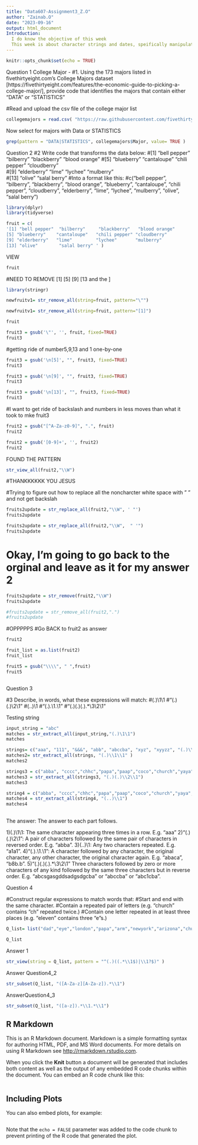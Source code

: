 ```yaml
---
title: "Data607-Assignment3_Z.O"
author: "Zainab.O"
date: "2023-09-16"
output: html_document
Introduction:
  I do know the objective of this week
  This week is about character strings and dates, speifically manipulating R character and date processing
---
```


```r
knitr::opts_chunk$set(echo = TRUE)
```

Question 1 
College Major 
- #1. Using the 173 majors listed in fivethirtyeight.com’s College Majors dataset [https://fivethirtyeight.com/features/the-economic-guide-to-picking-a-college-major/], provide code that identifies the majors that contain either "DATA" or "STATISTICS"

#Read and upload the csv file of the college major list
```r
collegemajors = read.csv( "https://raw.githubusercontent.com/fivethirtyeight/data/2d2ff3e9457549d51f8e571c52099bfe9b2017ad/college-majors/majors-list.csv")
```

Now select for majors with Data or STATISTICS
```r
grep(pattern = "DATA|STATISTICS", collegemajors$Major, value= TRUE )
```

Question 2
#2 Write code that transforms the data below:
#[1] "bell pepper"  "bilberry"     "blackberry"   "blood orange"
#[5] "blueberry"    "cantaloupe"   "chili pepper" "cloudberry"  
#[9] "elderberry"   "lime"         "lychee"       "mulberry"    
#[13] "olive"        "salal berry"
#Into a format like this:
#c("bell pepper", "bilberry", "blackberry", "blood orange", "blueberry", "cantaloupe", "chili pepper", "cloudberry", "elderberry", "lime", "lychee", "mulberry", "olive", "salal berry")

```r
library(dplyr)
library(tidyverse)

```


```r
fruit = c(
'[1] "bell pepper"  "bilberry"     "blackberry"   "blood orange"
[5] "blueberry"    "cantaloupe"   "chili pepper" "cloudberry"  
[9] "elderberry"   "lime"         "lychee"       "mulberry"    
[13] "olive"        "salal berry" ' )
```

VIEW
```r
fruit
```

#NEED TO REMOVE [1] [5] [9] [13 and the \]

```r
library(stringr)
```


```r
newfruitv1= str_remove_all(string=fruit, pattern="\"")
```

```r
newfruitv1= str_remove_all(string=fruit, pattern="[1]")
```


```r
fruit
```

```r
fruit3 = gsub('\"', '', fruit, fixed=TRUE)
fruit3
```

#getting ride of number5,9,13 and 1 one-by-one
```r
fruit3 = gsub('\n[5]', "", fruit3, fixed=TRUE)
fruit3
```

```r
fruit3 = gsub('\n[9]', "", fruit3, fixed=TRUE)
fruit3
```

```r
fruit3 = gsub('\n[13]', "", fruit3, fixed=TRUE)
fruit3
```



#I want to get ride of  backslash and numbers in less moves than what it took to mke fruit3
```r
fruit2 = gsub("[^A-Za-z0-9]", ".", fruit)
fruit2
```

```r
fruit2 = gsub('[0-9]+', '', fruit2)
fruit2
```

FOUND THE PATTERN
```r
str_view_all(fruit2,"\\W")
```
#THANKKKKKK YOU JESUS

#Trying to figure out how to replace all the noncharcter white space with " " and not get backslah

```r
fruits2update = str_replace_all(fruit2,"\\W", ' "')
fruits2update

```
```r
fruits2update = str_replace_all(fruit2,"\\W",  " '")
fruits2update
```
# Okay, I'm going to go back to the orginal and leave as it for my answer 2

```r
fruits2update = str_remove(fruit2,"\\W")
fruits2update
```

```r
#fruits2update = str_remove_all(fruit2,".")
#fruits2update
```

#OPPPPPS
#Go BACK to fruit2 as answer
```r
fruit2
```



```r
fruit_list = as.list(fruit2)
fruit_list
```



```r
fruit5 = gsub("\\\\", " ",fruit)
fruit5
```

```r
```

Question 3


#3 Describe, in words, what these expressions will match:
#(.)\1\1
#"(.)(.)\\2\\1"
#(..)\1
#"(.).\\1.\\1"
#"(.)(.)(.).*\\3\\2\\1"

Testing string
```r
input_string = "abc"
matches = str_extract_all(input_string,"(.)\1\1")
matches
```
```r
strings= c("aaa", "111", "&&&", "abb", "abccba", "xyz", "xyyzz", "(.)\\1\\1")
matches2= str_extract_all(strings, "(.)\\1\\1" )
matches2
```

```r
strings3 = c("abba", "cccc","chhc","papa","paap","coco","church","yaya","yaay")
matches3 = str_extract_all(strings3, "(.)(.)\\2\\1")
matches3
```

```r
string4 = c("abba", "cccc","chhc","papa","paap","coco","church","yaya","yaay","dada","dadaegeg","dadadada","abaa","aaaabbbb", "a1a1")
matches4 = str_extract_all(string4, "(..)\\1")
matches4
                           
```
The answer:
The answer to each part follows.

1)(.)\1\1: The same character appearing three times in a row. E.g. "aaa"
2)"(.)(.)\\2\\1": A pair of characters followed by the same pair of characters in reversed order. E.g. "abba".
3)(..)\1: Any two characters repeated. E.g. "a1a1".
4)"(.).\\1.\\1": A character followed by any character, the original character, any other character, the original character again. E.g. "abaca", "b8b.b".
5)"(.)(.)(.).*\\3\\2\\1" Three characters followed by zero or more characters of any kind followed by the same three characters but in reverse order. E.g. "abcsgasgddsadgsdgcba" or "abccba" or "abc1cba".


Question 4

#Construct regular expressions to match words that:
#Start and end with the same character.
#Contain a repeated pair of letters (e.g. "church" contains "ch" repeated twice.)
#Contain one letter repeated in at least three places (e.g. "eleven" contains three "e"s.)

```r
Q_list= list("dad","eye","london","papa","arm","newyork","arizona","church","tomato","baba","tio","rawr","mom","wow","pop","fun", "encourage", "remember", "noon","sense","banana","octogon","habibi","kefir","genes","economic")
```

```r
Q_list
```
Answer 1
```r
str_view(string = Q_list, pattern = "^(.)((.*\\1$)|\\1?$)" )
```
Answer Question4_2
```r
str_subset(Q_list, "([A-Za-z][A-Za-z]).*\\1")
```
AnswerQuestion4_3
```r
str_subset(Q_list, "([a-z]).*\\1.*\\1")
```


## R Markdown

This is an R Markdown document. Markdown is a simple formatting syntax for authoring HTML, PDF, and MS Word documents. For more details on using R Markdown see <http://rmarkdown.rstudio.com>.

When you click the **Knit** button a document will be generated that includes both content as well as the output of any embedded R code chunks within the document. You can embed an R code chunk like this:

```r

```

## Including Plots

You can also embed plots, for example:

```r

```

Note that the `echo = FALSE` parameter was added to the code chunk to prevent printing of the R code that generated the plot.

